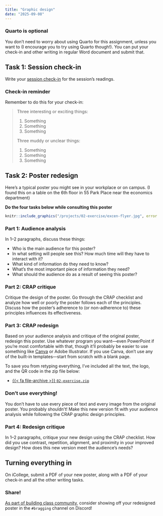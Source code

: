 ```yaml
---
title: "Graphic design"
date: "2025-09-08"
---
```


::: {.callout-note}
### Quarto is optional

You don't need to worry about using Quarto for this assignment, unless you want to (I encourage you to try using Quarto though!). You can put your check-in and other writing in regular Word document and submit that.
:::


## Task 1: Session check-in

Write your [session check-in](/assignment/session-check-in.qmd) for the session's readings.

::: {.callout-tip}
### Check-in reminder

Remember to do this for your check-in:

> Three interesting or exciting things:
> 
> 1. Something
> 2. Something
> 3. Something
> 
> Three muddy or unclear things:
> 
> 1. Something
> 2. Something
> 3. Something

:::

## Task 2: Poster redesign

Here's a typical poster you might see in your workplace or on campus. (I found this on a table on the 6th floor in 55 Park Place near the economics department)

**Do the four tasks below while consulting this poster**

```r
knitr::include_graphics("/projects/02-exercise/excen-flyer.jpg", error = FALSE)
```

### Part 1: Audience analysis

In 1–2 paragraphs, discuss these things:

- Who is the main audience for this poster?
- In what setting will people see this? How much time will they have to interact with it?
- What kind of information do they need to know?
- What's the most important piece of information they need?
- What should the audience do as a result of seeing this poster?

### Part 2: CRAP critique

Critique the design of the poster. Go through the CRAP checklist and analyze how well or poorly the poster follows each of the principles. Discuss how the poster's adherence to (or non-adherence to) these principles influences its effectiveness.

### Part 3: CRAP redesign

Based on your audience analysis and critique of the original poster, redesign this poster. Use whatever program you want—even PowerPoint if you're most comfortable with that, though it'll probably be easier to use something like [Canva](https://www.canva.com/) or Adobe Illustrator. If you use Canva, don't use any of the built-in templates—start from scratch with a blank page.

To save you from retyping everything, I've included all the text, the logo, and the QR code in the zip file below:

- [{{< fa file-archive >}} `02-exercise.zip`](/projects/02-exercise.zip)

::: {.callout-important}
### Don't use everything!

You don't have to use every piece of text and every image from the original poster. You probably shouldn't! Make this new version fit with your audience analysis while following the CRAP graphic design principles.
:::

### Part 4: Redesign critique

In 1–2 paragraphs, critique your new design using the CRAP checklist. How did you use contrast, repetition, alignment, and proximity in your improved design? How does this new version meet the audience's needs?


## Turning everything in

On iCollege, submit a PDF of your new poster, along with a PDF of your check-in and all the other writing tasks.

::: {.callout-tip}
### Share!

[As part of building class community](/news/2025-08-21_building-community.qmd), consider showing off your redesigned poster in the `#bragging` channel on Discord!
:::
